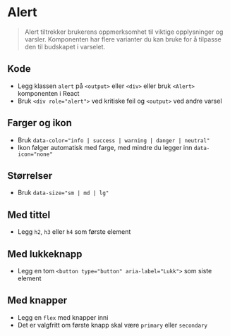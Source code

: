 
<Meta of={stories} />

# Alert
> Alert tiltrekker brukerens oppmerksomhet til viktige opplysninger og varsler. Komponenten har flere varianter du kan bruke for å tilpasse den til budskapet i varselet.

## Kode
- Legg klassen `alert` på `<output>` eller `<div>` eller bruk `<Alert>` komponenten i React
- Bruk `<div role="alert">` ved kritiske feil og `<output>` ved andre varsel
<Canvas of={stories.Default} />

## Farger og ikon
- Bruk `data-color="info | success | warning | danger | neutral"`
- Ikon følger automatisk med farge, med mindre du legger inn `data-icon="none"`
<Canvas of={stories.Colors} />

## Størrelser
- Bruk `data-size="sm | md | lg"`
<Canvas of={stories.Sizes} />

## Med tittel
- Legg `h2`, `h3` eller `h4` som første element
<Canvas of={stories.WithTitle} />

## Med lukkeknapp
- Legg en tom `<button type="button" aria-label="Lukk">` som siste element
<Canvas of={stories.WithClose} />

## Med knapper
- Legg en `flex` med knapper inni
- Det er valgfritt om første knapp skal være `primary` eller `secondary`
<Canvas of={stories.WithButtons} />

<CssVariables component="alert" />